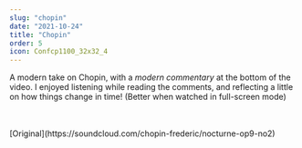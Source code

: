 ```yaml
---
slug: "chopin"
date: "2021-10-24"
title: "Chopin"
order: 5
icon: Confcp1100_32x32_4
---
```


A modern take on Chopin, with a _modern commentary_ at the bottom of the video. I enjoyed listening while reading the comments, and reflecting a little on how things change in time! (Better when watched in full-screen mode)<br /> <br />


<Vimeo video="785437528" width={800} showTitle={false} playsInline={false} />

<br />
[Original](https://soundcloud.com/chopin-frederic/nocturne-op9-no2)
